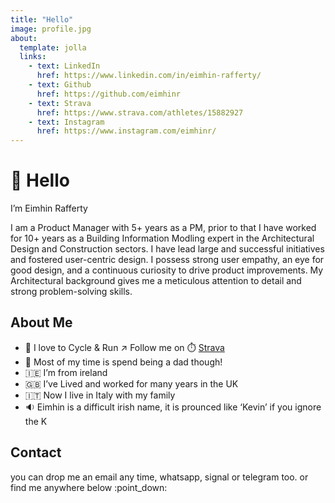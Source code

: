 ```yaml
---
title: "Hello"
image: profile.jpg
about:
  template: jolla
  links:
    - text: LinkedIn
      href: https://www.linkedin.com/in/eimhin-rafferty/
    - text: Github
      href: https://github.com/eimhinr
    - text: Strava
      href: https://www.strava.com/athletes/15882927
    - text: Instagram
      href: https://www.instagram.com/eimhinr/
---
```


  
# 👋 Hello

I'm Eimhin Rafferty

I am a Product Manager with 5+ years as a PM, prior to that I have worked for 10+ years as a Building Information Modling expert in the Architectural Design and Construction sectors. I have lead large and successful initiatives and fostered user-centric design. I possess strong user empathy, an eye for good design, and a continuous curiosity to drive product improvements. My Architectural background gives me a meticulous attention to detail and strong problem-solving skills.

## About Me
- 🏃 I love to Cycle & Run ↗️ Follow me on ⏱️ [Strava](https://www.strava.com/athletes/eimhin_rafferty)  
- 🚸 Most of my time is spend being a dad though!
- 🇮🇪 I'm from ireland
- 🇬🇧 I've Lived and worked for many years in the UK
- 🇮🇹 Now I live in Italy with my family
- 🔉 Eimhin is a difficult irish name, it is prounced like 'Kevin' if you ignore the K

## Contact

you can drop me an email any time, whatsapp, signal or telegram too.
or find me anywhere below :point_down:
